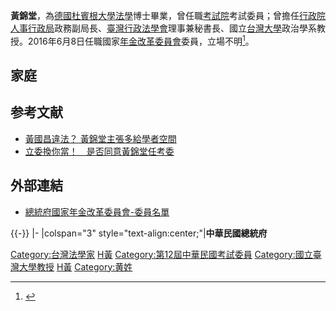 '''黃錦堂'''{{bd|}}，為[[德國|德國]][[杜賓根大學|杜賓根大學]][[法學|法學]]博士畢業，曾任職[[考試院|考試院]]考試委員；曾擔任[[行政院|行政院]][[人事行政局|人事行政局]]政務副局長、[[臺灣行政法學會|臺灣行政法學會]]理事兼秘書長、國立[[台灣大學|台灣大學]]政治學系教授。2016年6月8日任職國家[[年金改革委員會|年金改革委員會]]委員，立場不明<ref>{{Cite web |url=http://www.businesstoday.com.tw/article-content-80392-156285 |title=年金改革委員會 他們的共識在哪？ 今周刊 2016/06/30 |accessdate=2016-07-22 |archive-date=2016-08-08 |archive-url=https://web.archive.org/web/20160808124656/http://www.businesstoday.com.tw/article-content-80392-156285 |dead-url=yes }}</ref>。

== 家庭 ==

== 参考文献 ==
{{Reflist}}
*[http://www.peoplenews.tw/news/69575744-216d-4325-8912-9fb07f4f52e9 黃國昌違法？ 黃錦堂主張多給學者空間]
*[http://www.appledaily.com.tw/realtimenews/article/new/20140609/412855/ 立委換你當！　是否同意黃錦堂任考委]

== 外部連結 ==
* [http://pension.president.gov.tw/cp.aspx?n=11B9F55D2F5F47B9&s=238507DCFE832EAE 總統府國家年金改革委員會-委員名單] {{Wayback|url=http://pension.president.gov.tw/cp.aspx?n=11B9F55D2F5F47B9&s=238507DCFE832EAE |date=20161023042150 }}

{{-}}
{{start box}}
{{s-gov|roc}}
|-
|colspan="3" style="text-align:center;"|'''中華民國總統府'''
{{s-before|}}
{{s-title|[[國家年金改革委員會委員|國家年金改革委員會委員]]<br /><small></small>|2016年6月8日-}}
{{s-after|}}
{{end box}}

[[Category:台灣法學家|Category:台灣法學家]]
[[Category:總統府國家年金改革委員會委員|H黃]]
[[Category:第12屆中華民國考試委員|Category:第12屆中華民國考試委員]]
[[Category:國立臺灣大學教授|Category:國立臺灣大學教授]]
[[Category:蒂賓根大學校友|H黃]]
[[Category:黄姓|Category:黄姓]]